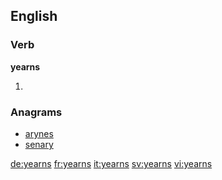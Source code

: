==English==

===Verb===
'''yearns'''
# {{third-person singular of|yearn}}

===Anagrams===
* [[arynes#English|arynes]]
* [[senary#English|senary]]

[[de:yearns]]
[[fr:yearns]]
[[it:yearns]]
[[sv:yearns]]
[[vi:yearns]]